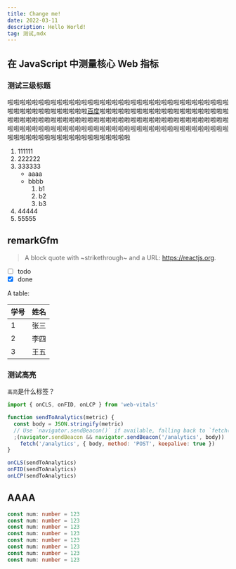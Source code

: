 ```yaml
---
title: Change me!
date: 2022-03-11
description: Hello World!
tag: 测试,mdx
---
```


## 在 JavaScript 中测量核心 Web 指标

### 测试三级标题

啦啦啦啦啦啦啦啦啦啦啦啦啦啦啦啦啦啦啦啦啦啦啦啦啦啦啦啦啦啦啦啦啦啦啦啦啦啦啦啦啦啦啦啦啦啦啦啦啦[百度](https://www.baidu.com)啦啦啦啦啦啦啦啦啦啦啦啦啦啦啦啦啦啦啦啦啦啦啦啦啦啦啦啦啦啦啦啦啦啦啦啦啦啦啦啦啦啦啦啦啦啦啦啦啦啦啦啦啦啦啦啦啦啦啦啦啦啦啦啦啦啦啦啦啦啦啦啦啦啦啦啦啦啦啦啦啦啦啦啦啦啦啦啦啦啦啦啦啦啦啦啦啦啦啦啦啦啦啦啦啦啦啦啦啦啦啦啦啦

1. 111111
2. 222222
3. 333333
   - aaaa
   - bbbb
     1. b1
     2. b2
     3. b3
4. 44444
5. 55555

## remarkGfm
> A block quote with ~strikethrough~ and a URL: https://reactjs.org.

* [ ] todo
* [x] done

A table:

|学号|姓名|
|----|----|
|1|张三|
|2|李四|
|3|王五|

### 测试高亮

`高亮`是什么标签？

```js
import { onCLS, onFID, onLCP } from 'web-vitals'

function sendToAnalytics(metric) {
  const body = JSON.stringify(metric)
  // Use `navigator.sendBeacon()` if available, falling back to `fetch()`.
  ;(navigator.sendBeacon && navigator.sendBeacon('/analytics', body)) ||
    fetch('/analytics', { body, method: 'POST', keepalive: true })
}

onCLS(sendToAnalytics)
onFID(sendToAnalytics)
onLCP(sendToAnalytics)
```

## AAAA

```ts
const num: number = 123
const num: number = 123
const num: number = 123
const num: number = 123
const num: number = 123
const num: number = 123
const num: number = 123
const num: number = 123
```
